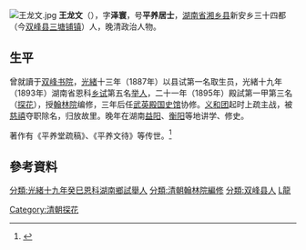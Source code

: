{{Refimprove|time=2022-04-03T04:50:11+00:00}}
[[File:王龙文.jpg|thumb]]
'''王龙文'''（{{bd|1864年||1923年|catIdx=W王}}），字'''泽寰'''，号'''平养居士'''，[[湖南省|湖南省]][[湘乡县|湘乡县]]新安乡三十四都（今[[双峰县|双峰县]][[三塘铺镇|三塘铺镇]]）人，晚清政治人物。

== 生平 ==
曾就讀于[[双峰书院|双峰书院]]，[[光緒|光緒]]十三年（1887年）以县试第一名取生员，光緒十九年（1893年）湖南省恩科[[乡试|乡试]]第五名[[举人|举人]]，二十一年（1895年）殿試第一甲第三名（[[探花|探花]]），授[[翰林院|翰林院]]编修，三年后任[[武英殿|武英殿]][[国史馆|国史馆]]协修。[[义和团|义和团]]起时上疏主战，被[[慈禧|慈禧]]夺职除名，归放故里。晚年在湖南[[益阳|益阳]]、[[衡阳|衡阳]]等地讲学、修史。

著作有《平养堂疏稿》、《平养文待》等传世。<ref>{{cite web| language =| publisher =婁底政協網| title =1895年05月19日, 王龙文科考殿试钦点“探花”| url =http://www.ldzx.gov.cn/ViewNews.aspx?id=146&tid=100| author =| date =| accessdate =2009-10-30}}{{dead link|date=2018年3月 |bot=InternetArchiveBot |fix-attempted=yes }}</ref>

==參考資料==
{{reflist}}

{{清朝人物小作品}}
{{光緒二十一年乙未科殿試金榜}}
{{DEFAULTSORT:Wang王}}
[[分類:光緒十九年癸巳恩科湖南鄉試舉人|分類:光緒十九年癸巳恩科湖南鄉試舉人]]
[[Category:清朝探花|Category:清朝探花]]
[[分類:清朝翰林院編修|分類:清朝翰林院編修]]
[[分類:双峰县人|分類:双峰县人]]
[[分類:王姓|L龍]]